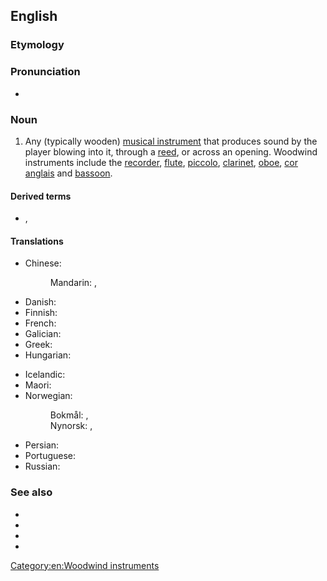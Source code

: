 ==English==

===Etymology===
{{compound|en|wood|wind}}

===Pronunciation===
* {{audio|en|LL-Q1860 (eng)-Vealhurl-woodwind.wav|Audio (RP)}}

===Noun===
{{en-noun}}

# {{lb|en|musical instruments}} Any (typically wooden) [[musical instrument]] that produces sound by the player blowing into it, through a [[reed]], or across an opening. Woodwind instruments include the [[recorder]], [[flute]], [[piccolo]], [[clarinet]], [[oboe]], [[cor anglais]] and [[bassoon]].

====Derived terms====
* {{l|en|woodwindist}}, {{l|en|woodwinder}}

====Translations====
{{trans-top|musical instrument}}
* Chinese:
*: Mandarin: {{t+|cmn|木管樂器|sc=Hani}}, {{t+|cmn|木管乐器|tr=mùguǎn yuèqì|sc=Hani}}
* Danish: {{t|da|træblæser}}
* Finnish: {{t+|fi|puupuhallin}}
* French: {{t+|fr|bois}}
* Galician: {{t+|gl|instrumento de vento|m}}
* Greek: {{t|el|ξύλινα πνευστά|n-p}}
* Hungarian: {{t+|hu|fafúvós}}
{{trans-mid}}
* Icelandic: {{t|is|tréblásturshljóðfæri|n}}
* Maori: {{t|mi|pūhau}}
* Norwegian:
*: Bokmål: {{t|nb|treblåser|m}}, {{t|nb|treblåseinstrument|n}}
*: Nynorsk: {{t|nn|treblåsar|m}}, {{t|nn|treblåseinstrument|n}}
* Persian: {{t|fa|ساز بادی|tr=sâz-e bâdi|sc=fa-Arab}}
* Portuguese: {{t+|pt|madeira|f}}
* Russian: {{t|ru|[[деревя́нный]] [[духово́й]] [[инструме́нт]]|m}}
{{trans-bottom}}

===See also===
* {{l|en|brass instrument}}
* {{l|en|keyboard instrument}}
* {{l|en|percussion instrument}}
* {{l|en|string instrument}}

[[Category:en:Woodwind instruments]]